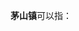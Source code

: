 '''茅山镇'''可以指：
{{PRC admin/disambig|32/11/83/105/000|32/12/81/120/000|33/02/12/111/000}}
{{disambig|cat=三字中国镇名消歧义}}